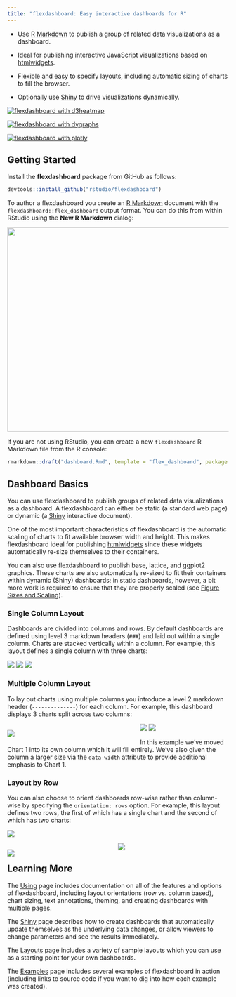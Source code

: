 ```yaml
---
title: "flexdashboard: Easy interactive dashboards for R"
---
```


<div id="main-banner" class="row">

<div class="col-sm-10">

* Use [R Markdown](http://rmarkdown.rstudio.com) to publish a group of related data visualizations as a dashboard.

* Ideal for publishing interactive JavaScript visualizations based on [htmlwidgets](http://www.htmlwidgets.org).

* Flexible and easy to specify layouts, including automatic sizing of charts to fill the browser.

* Optionally use [Shiny](http://shiny.rstudio.com) to drive visualizations dynamically.

</div>

</div>

<div class="row">

<div class="col-md-4">
<a href="https://rstudio-pubs-static.s3.amazonaws.com/157935_0569d3a4ecb744b78281848dfdade055.html" class="thumbnail">
<img src="images/htmlwidgets-d3heatmap.png" alt="flexdashboard with d3heatmap">
</a>
</div>

<div class="col-md-4">
<a href="https://rstudio-pubs-static.s3.amazonaws.com/157936_b8de6c18b00240c6a42785ce8a1a1fdc.html" class="thumbnail">
<img src="images/dygraphs.png" alt="flexdashboard with dygraphs">
</a>
</div>

<div class="col-md-4">
<a href="https://rstudio-pubs-static.s3.amazonaws.com/157937_dc7c4031822441a88a05277d38f34f0e.html" class="thumbnail">
<img src="images/plotly.png" alt="flexdashboard with plotly">
</a>
</div>

</div>

## Getting Started

Install the **flexdashboard** package from GitHub as follows:

```r
devtools::install_github("rstudio/flexdashboard")
```

To author a flexdashboard you create an [R Markdown](http://rmarkdown.rstudio.com) document with the `flexdashboard::flex_dashboard` output format. You can do this from within RStudio using the **New R Markdown** dialog:

<img src="images/NewRMarkdown.png" width="579" height="465"/>

If you are not using RStudio, you can create a new `flexdashboard` R Markdown file from the R console:

```r
rmarkdown::draft("dashboard.Rmd", template = "flex_dashboard", package = "flexdashboard")
```

## Dashboard Basics

You can use flexdashboard to publish groups of related data visualizations as a dashboard. A flexdashboard can either be static (a standard web page) or dynamic (a [Shiny](shiny.html) interactive document).

One of the most important characteristics of flexdashboard is the automatic scaling of charts to fit available browser width and height. This makes flexdashboard ideal for publishing [htmlwidgets](http://www.htmlwidgets.org) since these widgets automatically re-size themselves to their containers.

You can also use flexdashboard to publish base, lattice, and ggplot2 graphics. These charts are also automatically re-sized to fit their containers within dynamic (Shiny) dashboards; in static dashboards, however, a bit more work is required to ensure that they are properly scaled (see [Figure Sizes and Scaling](using.html#figure-sizes-and-scaling)).

### Single Column Layout

Dashboards are divided into columns and rows. By default dashboards are defined using level 3 markdown headers (`###`) and laid out within a single column. Charts are stacked vertically within a column. For example, this layout defines a single column with three charts:

<div class="row">

<div class="col-md-5">
<div id="singlecolumn"></div>
<script type="text/javascript">loadSnippet('singlecolumn')</script>
</div>

<div class="col-md-7">
<div height="470px" width="100%">
<img class="holder" src="holder.js/100px157?size=28&amp;text=Chart 1">
<img class="holder" src="holder.js/100px157?size=28&amp;text=Chart 2">
<img class="holder" src="holder.js/100px157?size=28&amp;text=Chart 3">
</div>
</div>

</div>


### Multiple Column Layout

To lay out charts using multiple columns you introduce a level 2 markdown header (`--------------`) for each column. For example, this dashboard displays 3 charts split across two columns:

<div class="row">

<div class="col-md-5">
<div id="multiplecolumns"></div>
<script type="text/javascript">loadSnippet('multiplecolumns')</script>
</div>

<div class="col-md-7">
<div height="470px" width="100%">
<div style="float: left; width: 60%;">
<img class="holder" src="holder.js/100px470?size=28&amp;text=Chart 1">
</div>
<div style="margin-left: 60%;">
<img class="holder" src="holder.js/100px235?size=28&amp;text=Chart 2">
<img class="holder" src="holder.js/100px235?size=28&amp;text=Chart 3">
</div>
</div>
</div>

</div>

In this example we've moved Chart 1 into its own column which it will fill entirely. We've also given the column a larger size via the `data-width` attribute to provide additional emphasis to Chart 1.

### Layout by Row

You can also choose to orient dashboards row-wise rather than column-wise by specifying the `orientation: rows` option. For example, this layout defines two rows, the first of which has a single chart and the second of which has two charts:

<div class="row">

<div class="col-md-5">
<div id="roworientation-home"></div>
<script type="text/javascript">loadSnippet('roworientation-home')</script>
</div>

<div class="col-md-7">
<div height="496px" width="100%">
<img class="holder" src="holder.js/100px250?size=28&amp;text=Chart 1">
<div>
<div style="float: left; width: 50%;">
<img class="holder" src="holder.js/100px250?size=28&amp;text=Chart 2">
</div>
<div style="margin-left: 50%;">
<img class="holder" src="holder.js/100px250?size=28&amp;text=Chart 3">
</div>
</div>
</div>
</div>

</div>

## Learning More

The [Using](using.html) page includes documentation on all of the features and options of flexdashboard, including layout orientations (row vs. column based), chart sizing, text annotations, theming, and creating dashboards with multiple pages.

The [Shiny](shiny.html) page describes how to create dashboards that automatically update themselves as the underlying data changes, or allow viewers to change parameters and see the results immediately.

The [Layouts](layouts.html) page includes a variety of sample layouts which you can use as a starting point for your own dashboards.

The [Examples](examples.html) page includes several examples of flexdashboard in action (including links to source code if you want to dig into how each example was created).

